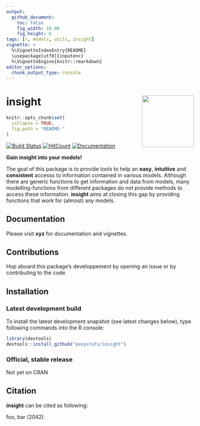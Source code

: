 ```yaml
---
output: 
  github_document:
    toc: false
    fig_width: 10.08
    fig_height: 6
tags: [r, models, utils, insight]
vignette: >
  %\VignetteIndexEntry{README}
  \usepackage[utf8]{inputenc}
  %\VignetteEngine{knitr::rmarkdown}
editor_options: 
  chunk_output_type: console
---
```


# insight <img src='man/figures/logo.png' align="right" height="139" />

```r
knitr::opts_chunk$set(
  collapse = TRUE,
  fig.path = "README-"
)
```


[![Build Status](https://travis-ci.org/easystats/insight.svg?branch=master)](https://travis-ci.org/easystats/insight)
<!-- [![codecov](https://codecov.io/gh/easystats/bayestestR/branch/master/graph/badge.svg)](https://codecov.io/gh/easystats/bayestestR) -->
[![HitCount](http://hits.dwyl.io/easystats/insight.svg)](http://hits.dwyl.io/easystats/insight) [![Documentation](https://img.shields.io/badge/documentation-insight-orange.svg?colorB=E91E63)](https://github.com/easystats/insight)


**Gain insight into your models!**

The goal of this package is to provide tools to help an **easy**, **intuitive** and **consistent** accesss to information contained in various models. Although there are generic functions to get information and data from models, many modelling-functions from different packages do not provide methods to access these information. **insight** aims at closing this gap by providing functions that work for (almost) any models.
  
## Documentation

Please visit **xyz** for documentation and vignettes.

## Contributions

Hop aboard this package's developpement by opening an issue or by contributing to the code.


## Installation

### Latest development build

To install the latest development snapshot (see latest changes below), type following commands into the R console:

```r
library(devtools)
devtools::install_github("easystats/insight")
```

### Official, stable release

Not yet on CRAN

## Citation

**insight** can be cited as following:

foo, bar (2042). 

